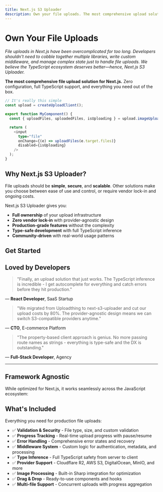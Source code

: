 ```yaml
---
title: Next.js S3 Uploader
description: Own your file uploads. The most comprehensive upload solution for Next.js.
---
```



# Own Your File Uploads

_File uploads in Next.js have been overcomplicated for too long. Developers shouldn't need to cobble together multiple libraries, write custom middleware, and manage complex state just to handle file uploads. We believe the TypeScript ecosystem deserves better—hence, Next.js S3 Uploader._

**The most comprehensive file upload solution for Next.js.** Zero configuration, full TypeScript support, and everything you need out of the box.

```typescript
// It's really this simple
const upload = createUploadClient();

export function MyComponent() {
  const { uploadFiles, uploadedFiles, isUploading } = upload.imageUpload();

  return (
    <input
      type="file"
      onChange={(e) => uploadFiles(e.target.files)}
      disabled={isUploading}
    />
  );
}
```

<div className="not-prose mb-8">
  <Cards>
    <Card
      title="🎯 Zero Configuration"
      description="Works out of the box with sensible defaults. No complex setup or boilerplate code."
      href="/docs/quick-start"
    />
    <Card
      title="🔒 Type-Safe"
      description="Full TypeScript inference from server router to client components. Catch errors at compile time."
      href="/docs/guides/migration/enhanced-client"
    />
    <Card
      title="☁️ Provider Agnostic"
      description="Cloudflare R2, AWS S3, DigitalOcean Spaces, MinIO. Switch providers without changing code."
      href="/docs/guides/setup/aws-s3"
    />
    <Card
      title="⚡ Production Ready"
      description="Built-in validation, progress tracking, error handling, and security features."
      href="/docs/examples"
    />
  </Cards>
</div>

## Why Next.js S3 Uploader?

File uploads should be **simple**, **secure**, and **scalable**. Other solutions make you choose between ease of use and control, or require vendor lock-in and ongoing costs.

Next.js S3 Uploader gives you:

- **Full ownership** of your upload infrastructure
- **Zero vendor lock-in** with provider-agnostic design
- **Production-grade features** without the complexity
- **Type-safe development** with full TypeScript inference
- **Community-driven** with real-world usage patterns

## Get Started

<div className="not-prose mb-8">
  <Cards>
    <Card
      title="⚡ CLI Setup"
      description="Zero-config setup with npx next-s3-uploader init - everything in one command"
      href="/docs/getting-started/cli-setup"
    />
    <Card
      title="🔧 Manual Setup"
      description="Step-by-step manual setup for developers who prefer full control"
      href="/docs/getting-started/manual-setup"
    />
    <Card
      title="☁️ Providers"
      description="Provider-specific setup guides for Cloudflare R2, AWS S3, and more"
      href="/docs/providers"
    />
    <Card
      title="💡 Examples"
      description="See it in action with real-world examples and demo components"
      href="/docs/examples"
    />
  </Cards>
</div>

## Loved by Developers

> "Finally, an upload solution that just works. The TypeScript inference is incredible - I get autocomplete for everything and catch errors before they hit production."

— **React Developer**, SaaS Startup

> "We migrated from Uploadthing to next-s3-uploader and cut our upload costs by 80%. The provider-agnostic design means we can switch S3-compatible providers anytime."

— **CTO**, E-commerce Platform

> "The property-based client approach is genius. No more passing route names as strings - everything is type-safe and the DX is outstanding."

— **Full-Stack Developer**, Agency

---

## Framework Agnostic

While optimized for Next.js, it works seamlessly across the JavaScript ecosystem:

<div className="not-prose mb-8">
  <Cards>
    <Card title="Next.js" description="App Router & Pages Router" />
    <Card title="Remix" description="Full-stack support" />
    <Card title="SvelteKit" description="Coming soon" />
    <Card title="Nuxt" description="Coming soon" />
  </Cards>
</div>

## What's Included

Everything you need for production file uploads:

- ✅ **Validation & Security** - File type, size, and custom validation
- ✅ **Progress Tracking** - Real-time upload progress with pause/resume
- ✅ **Error Handling** - Comprehensive error states and recovery
- ✅ **Middleware System** - Custom logic for authentication, metadata, and processing
- ✅ **Type Inference** - Full TypeScript safety from server to client
- ✅ **Provider Support** - Cloudflare R2, AWS S3, DigitalOcean, MinIO, and more
- ✅ **Image Processing** - Built-in Sharp integration for optimization
- ✅ **Drag & Drop** - Ready-to-use components and hooks
- ✅ **Multi-file Support** - Concurrent uploads with progress aggregation
